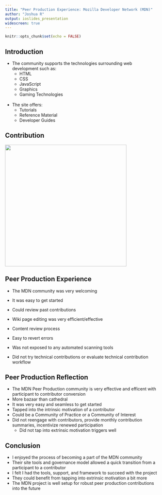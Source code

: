 ```yaml
---
title: "Peer Production Experience: Mozilla Developer Network (MDN)"
author: "Joshua R"
output: ioslides_presentation
widescreen: true
---
```


```r
knitr::opts_chunk$set(echo = FALSE)
```

## Introduction

* The community supports the technologies surrounding web development such as:
    + HTML
    + CSS
    + JavaScript
    + Graphics
    + Gaming Technologies  
<br />  

* The site offers:
    + Tutorials
    + Reference Material
    + Developer Guides

## Contribution

<img src="slide_020.png" height="400" width="400" />
  
</div>

## Peer Production Experience

- The MDN community was very welcoming
- It was easy to get started
- Could review past contributions
- Wiki page editing was very efficient/effective
<br />

- Content review process
- Easy to revert errors
- Was not exposed to any automated scanning tools
- Did not try technical contributions or evaluate technical contribution workflow

## Peer Production Reflection
- The MDN Peer Production community is very effective and efficent with participant to contributor conversion
- More bazaar than cathedral
- It was very easy and seamless to get started
- Tapped into the intrinsic motivation of a contributor
- Could be a Community of Practice or a Community of Interest
- Did not reengage with contributors, provide monthly contribution summaries, incentivize renewed participation
    - Did not tap into extrinsic motivation triggers well

## Conclusion
- I enjoyed the process of becoming a part of the MDN community
- Their site tools and governance model allowed a quick transition from a participant to a contributor
- I felt I had the tools, support, and framework to succeed with the project
- They could benefit from tapping into extrinsic motivation a bit more
- The MDN project is well setup for robust peer production contributions into the future
<br />
